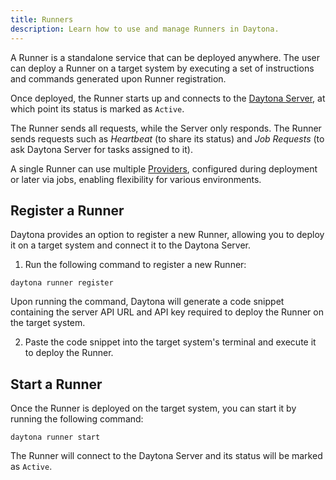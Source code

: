 ```yaml
---
title: Runners
description: Learn how to use and manage Runners in Daytona.
---
```


A Runner is a standalone service that can be deployed anywhere. The user can deploy a Runner on a target system by executing a set of instructions and commands generated upon Runner registration.

Once deployed, the Runner starts up and connects to the [Daytona Server](/docs/usage/server), at which point its status is marked as `Active`.

The Runner sends all requests, while the Server only responds. The Runner sends requests such as _Heartbeat_ (to share its status) and _Job Requests_ (to ask Daytona Server for tasks assigned to it).

A single Runner can use multiple [Providers](/docs/configuration/providers), configured during deployment or later via jobs, enabling flexibility for various environments.

## Register a Runner

Daytona provides an option to register a new Runner, allowing you to deploy it on a target system and connect it to the Daytona Server.

1. Run the following command to register a new Runner:

```shell
daytona runner register
```

Upon running the command, Daytona will generate a code snippet containing the server API URL and API key required to deploy the Runner on the target system.

2. Paste the code snippet into the target system's terminal and execute it to deploy the Runner.

## Start a Runner

Once the Runner is deployed on the target system, you can start it by running the following command:

```shell
daytona runner start
```

The Runner will connect to the Daytona Server and its status will be marked as `Active`.
